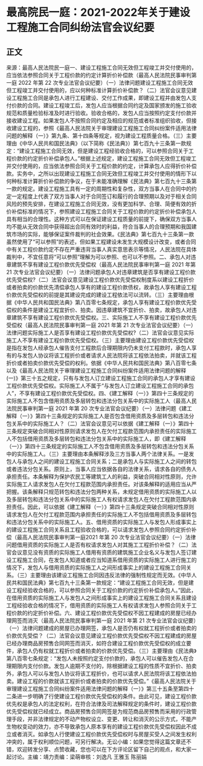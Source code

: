 # 最高院民一庭：2021-2022年关于建设工程施工合同纠纷法官会议纪要
## 正文
来源：最高人民法院民一庭一、建设工程施工合同无效但工程竣工并交付使用的，应当依法参照合同关于工程价款的约定计算折价补偿款（最高人民法院民事审判第一庭 2022 年第 22 次专业法官会议纪要）（一）法律问题建设工程施工合同无效但工程竣工并交付使用的，应以何种标准计算折价补偿款？（二）法官会议意见建设工程施工合同是承包人进行工程建设、交付工作成果，即建设工程并由发包人支付价款的合同。建设工程竣工后，发包人应当根据合同约定及国家颁发的施工验收规范和质量检验标准及时进行验收。验收合格的，发包人应当按照约定支付价款并接收建设工程。如果发包人不按照合同约定及相应的规范或者标准组织验收，但接收建设工程的，参照《最高人民法院关于审理建设工程施工合同纠纷案件适用法律问题的解释（一）》第九条、第十四条等规定，视为建设工程质量合格。（三）主要理由《中华人民共和国民法典》（以下简称《民法典》）第七百九十三条第一款规定：“建设工程施工合同无效，但是建设工程经验收合格的，可以参照合同关于工程价款的约定折价补偿承包人。”根据上述规定，建设工程施工合同无效但工程竣工并交付使用的，应当依法参照合同关于工程价款的约定，计算承包人应得折价补偿款。实务中，之所以出现建设工程施工合同无效但工程竣工并交付使用的情形下以何种标准计算折价补偿款的争议，在于未能准确理解《民法典》第七百九十三条第一款的规定。建设工程施工具有一定的周期性和复杂性，双方当事人在合同中的约定一定程度上代表了双方当事人对于合同签订和履行的合理预期以及对于相关合同风险的预先安排，在建设工程施工合同无效，没有更加科学、合理、简便有效的折价补偿标准的情况下，参照建设工程施工合同关于工程价款的约定折价补偿承包人具有相当的合理性。这种方式可以在保证建设工程质量的前提下，确保双方当事人均不能从无效合同中获得超出合同有效时的利益，符合当事人的合理预期和我国建筑市场的实际，能够保证案件裁判的社会效果。《民法典》第七百九十三条第一款虽然使用了“可以参照”的表述，但如果工程建设未发生大规模设计改变，或者合同中有关工程价款约定不存在严重违背当事人真实意思表示等情况，人民法院在具体裁判中，不宜任意将“可以参照”理解为可以参照、也可以不参照。二、承包人对违章建筑不享有建设工程价款优先受偿权（最高人民法院民事审判第一庭 2021 年第 21 次专业法官会议纪要）（一）法律问题承包人对违章建筑是否享有建设工程价款优先受偿权?（二）法官会议意见建设工程价款优先受偿权制度系以建设工程折价或者拍卖的价款优先清偿承包人享有的建设工程价款债权，故承包人享有建设工程价款优先受偿权的前提是其建设完成的建设工程依法可以流转。（三）主要理由根据《中华人民共和国民法典》第八百零七条规定，承包人享有建设工程价款优先受偿权的条件是建设工程宜折价、拍卖。因违章建筑不宜折价、拍卖，故承包人对违章建筑不享有建设工程价款优先受偿权。三、实际施工人不享有建设工程价款优先受偿权（最高人民法院民事审判第一庭 2021 年第 21 次专业法官会议纪要）（一）法律问题实际施工人是否享有建设工程价款优先受偿权?（二）法官会议意见实际施工人不享有建设工程价款优先受偿权。（三）主要理由建设工程价款优先受偿权是指在发包人经承包人催告支付工程款后合理期限内仍未支付工程款时，承包人享有的与发包人协议将该工程折价或者请求人民法院将该工程依法拍卖，并就该工程折价或者拍卖价款优先受偿的权利。依据《中华人民共和国民法典》第八百零七条以及《最高人民法院关于审理建设工程施工合同纠纷案件适用法律问题的解释(一)》第三十五之规定，只有与发包人订立建设工程施工合同的承包人才享有建设工程价款优先受偿权。实际施工人不属于“与发包人订立建设工程施工合同的承包人”，不享有建设工程价款优先受偿权。四、《建工解释（一）》第四十三条规定的实际施工人不包含借用资质及多层转包和违法分包关系中的实际施工人（最高人民法院民事审判第一庭 2021 年第 20 次专业法官会议纪要）（一）法律问题《建工解释（一）》第四十三条规定的实际施工人是否包含借用资质及多层转包和违法分包关系中的实际施工人？（二）法官会议意见可以依据《建工解释（一）》第四十三条规定突破合同相对性原则请求发包人在欠付工程款范围内承担责任的实际施工人不包括借用资质及多层转包和违法分包关系中的实际施工人，即《建工解释（一）》第四十三条规定的实际施工人不包含借用资质及多层转包和违法分包关系中的实际施工人。（三）主要理由本条解释涉及三方当事人两个法律关系。一是发包人与承包人之间的建设工程施工合同关系；二是承包人与实际施工人之间的转包或者违法分包关系。原则上，当事人应当依据各自的法律关系，请求各自的债务人承担责任。本条解释为保护农民工等建筑工人的利益，突破合同相对性原则，允许实际施工人请求发包人在欠付工程款范围内承担责任。对该条解释的适用应当从严把握。该条解释只规范转包和违法分包两种关系，未规定借用资质的实际施工人以及多层转包和违法分包关系中的实际施工人有权请求发包人在欠付工程款范围内承担责任。因此，可以依据《建工解释（一）》第四十三条规定突破合同相对性原则请求发包人在欠付工程款范围内承担责任的实际施工人不包括借用资质及多层转包和违法分包关系中的实际施工人。五、借用资质的实际施工人与发包人形成事实上的建设工程施工合同关系且工程验收合格的，可以请求发包人参照合同约定折价补偿（最高人民法院民事审判第一庭2021 年第 20 次专业法官会议纪要）（一）法律问题借用资质的实际施工人是否有权请求发包人对其施工工程折价补偿？（二）法官会议意见没有资质的实际施工人借用有资质的建筑施工企业名义与发包人签订建设工程施工合同，在发包人知道或者应当知道系借用资质的实际施工人进行施工的情况下，发包人与借用资质的实际施工人之间形成事实上的建设工程施工合同关系。（三）主要理由该建设工程施工合同因违反法律的强制性规定而无效。《中华人民共和国民法典》第七百九十三条第一款规定：“建设工程施工合同无效，但是建设工程经验收合格的，可以参照合同关于工程价款的约定折价补偿承包人。”因此，在借用资质的实际施工人与发包人之间形成事实上的建设工程施工合同关系且建设工程经验收合格的情况下，借用资质的实际施工人有权请求发包人参照合同关于工程价款的约定折价补偿。六、建设工程价款优先受偿权不因工程建成的房屋已经办理网签而消灭（最高人民法院民事审判第一庭 2021 年第 21 次专业法官会议纪要）（一）法律问题建成的房屋已办理网签，承包人是否仍有权就工程折价或者拍卖的价款优先受偿？（二）法官会议意见建设工程价款优先受偿权不因工程建成的房屋已经办理商品房预售合同网签而消灭，如符合建设工程价款优先受偿权的成立要件，承包人仍有权就工程折价或者拍卖的价款优先受偿。（三）主要理由《民法典》第八百零七条规定：“发包人未按照约定支付价款的，承包人可以催告发包人在合理期限内支付价款。发包人逾期不支付的，除根据建设工程的性质不宜折价、拍卖外，承包人可以与发包人协议将该工程折价，也可以请求人民法院将该工程依法拍卖。建设工程的价款就该工程折价或者拍卖的价款优先受偿。”《最高人民法院关于审理建设工程施工合同纠纷案件适用法律问题的解释（一）》第三十五条至第四十二条进一步明确了行使建设工程价款优先受偿权的条件。由此可见，建设工程价款优先权是承包人的法定权利，在符合法律及司法解释规定的条件时，建设工程价款优先受偿权就已经成立。商品房预售合同网签是为规范商品房预售而采用的行政管理手段，并非法律规定的不动产物权设立、变更、转让和消灭的公示方式，不能产生物权变动的效力，亦不导致承包人原本享有的建设工程价款优先受偿权因此不成立或者消灭。如承包人行使建设工程价款优先受偿权时与房屋买受人之间发生权利冲突的，属于权利顺位问题，可另行解决。无讼小编：如果您觉得这篇文章还不错，欢迎转发分享、点赞收藏，您也可以在下方评论区留下自己的观点，和大家一起讨论。主编：靖力责编：梁萌审核：刘逸凡 王雅玉 陈丽娟